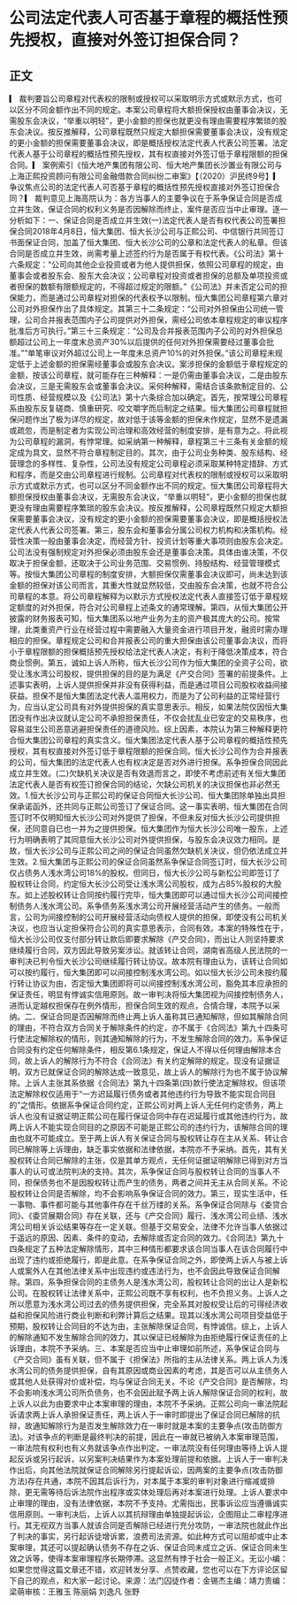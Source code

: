 # 公司法定代表人可否基于章程的概括性预先授权，直接对外签订担保合同？
## 正文
▎ 裁判要旨公司章程对代表权的限制或授权可以采取明示方式或默示方式，也可以区分不同金额作出不同的规定。本案公司章程将大额担保授权由董事会决议，无需股东会决议，“举重以明轻”，更小金额的担保也就更没有理由需要程序繁琐的股东会决议。按反推解释，公司章程既然只规定大额担保需要董事会决议，没有规定的更小金额的担保需要董事会决议，即是概括授权法定代表人代表公司签署。法定代表人基于公司章程的概括性预先授权，其有权直接对外签订低于章程限额的担保合同。▎ 案例索引《恒大地产集团有限公司、恒大地产集团长沙置业有限公司与上海正熙投资顾问有限公司金融借款合同纠纷二审案》【（2020）沪民终9号】▎ 争议焦点公司的法定代表人可否基于章程的概括性预先授权直接对外签订担保合同？▎ 裁判意见上海高院认为：各方当事人的主要争议在于系争保证合同是否成立并生效，保证合同的权利义务是否因解除而终止，案件是否应当中止审理。逐一分析如下：一、保证合同是否成立并生效(一)法定代表人是否有权代表公司签署担保合同2018年4月8日，恒大集团、恒大长沙公司与正熙公司、中信银行共同签订书面保证合同，加盖了恒大集团、恒大长沙公司的公章和法定代表人的私章。但该合同是否成立并生效，尚需考量上述签约行为是否属于有权代表。《公司法》第十六条规定：“公司向其他企业投资或者为他人提供担保，依照公司章程的规定，由董事会或者股东会、股东大会决议；公司章程对投资或者担保的总额及单项投资或者担保的数额有限额规定的，不得超过规定的限额。”《公司法》并未否定公司的担保能力，而是通过公司章程对担保的代表权予以限制。恒大集团公司章程第六章对公司对外担保作出了具体规定。其第三十二条规定：“公司对外担保由公司统一管理，公司合并报表范围内子公司提供对外担保，需经公司依本章程规定的审议程序批准后方可执行。”第三十三条规定：“公司及合并报表范围内子公司的对外担保总额超过公司上一年度末总资产30%以后提供的任何对外担保需要经过董事会批准。”“单笔审议对外超过公司上一年度未总资产10%的对外担保。”该公司章程未规定低于上述金额的担保需经董事会或股东会决议。案涉担保的金额低于章程规定的金额，按该公司章程，就可能存在三种解释：一是仍需由董事会决议，二是由股东会决议，三是无需股东会或董事会决议。采何种解释，需结合该条款制定目的、公司性质、经营规模以及《公司法》第十六条综合加以确定。首先，按常理公司章程系由股东反复磋商、慎重研究、咬文嚼字而后制定之结果。恒大集团公司章程就担保问题作出了极为详尽的规定，故对低于该等金额的担保未作规定，显然不是遗漏或疏忽，而是制定者为实现公司治理和高效经营的制度安排，是有意为之。将此视为公司章程的漏洞，有悖常理。如采纳第一种解释，章程第三十三条有关金额的规定成为具文，显然不符合章程制定目的。其次，由于公司业务种类、股东结构、经营理念的多样性、复杂性，公司法没有规定公司章程必须采取某种特定措辞、方式和程序，而是交由公司章程进行规制。公司章程对代表权的限制或授权可以采取明示方式或默示方式，也可以区分不同金额作出不同的规定。恒大集团公司章程将大额担保授权由董事会决议，无需股东会决议，“举重以明轻”，更小金额的担保也就更没有理由需要程序繁琐的股东会决议。按反推解释，公司章程既然只规定大额担保需要董事会决议，没有规定的更小金额的担保需要董事会决议，即是概括授权法定代表人代表公司签署。第三，股东会和董事会分属公司权力机构和决策机构。经营性决策一般由董事会决定，而经营方针、投资计划等重大事项则由股东会决定。公司法没有强制规定对外担保必须由股东会还是董事会决策。具体由谁决策，不仅取决于担保金额，还取决于公司业务范围、交易惯例、持股结构、经营管理模式等。按恒大集团公司章程的制度安排，大额担保仅需董事会决议即可，尚未达到该金额的担保对该公司而言，其重大性就显然较低，交由股东会决策，也就不符合公司章程的本意。将公司章程解释为以默示方式授权法定代表人直接签订低于章程规定额度的对外担保，符合对公司章程上述条文的通常理解。第四，从恒大集团公开披露的财务报表可知，恒大集团系以地产业务为主的资产极其庞大的公司。按常理，此类重资产行业在经营过程中需要融入大量资金进行项目开发，融资时需办理相应的担保。章程规定公司和合并报表公司的重大担保由该公司董事会决议，而将小于章程限额的担保概括预先授权给法定代表人决定，有利于降低决策成本，符合商业惯例。第五，诚如上诉人所称，恒大长沙公司作为恒大集团的全资子公司，欲受让浅水湾公司股权，提供担保的目的是为满足《产交合同》签署的前提条件。上述事实表明，上诉人提供担保并非没有获得利益，而是通过项目公司股权收益间接获益。担保不是恒大集团法定代表人滥用权力，而是为了公司利益的正常经营行为，应当认定公司具有对外提供担保的真实意思表示。相反，如果法院仅因恒大集团没有作出决议就认定公司不承担担保责任，不仅会扰乱业已安定的交易秩序，也容易滋生公司恶意逃避担保责任的道德风险。综上因素，本院认为第三种解释更符合恒大集团公司章程的真实含义。恒大集团法定代表人基于公司章程的概括性预先授权，其有权直接对外签订低于章程限额的担保合同。恒大长沙公司作为合并报表的公司，恒大集团的法定代表人也有权决定是否对外进行担保。系争担保合同因此成立并生效。(二)欠缺机关决议是否有效退而言之，即使不考虑前述有关恒大集团法定代表人是否有权签订担保合同的结论，欠缺公司机关的决议担保也非必然无效。1.恒大长沙公司与正熙公司的保证合同恒大长沙公司、恒大集团除单独出具担保承诺函外，还共同与正熙公司签订了保证合同。这一事实表明，恒大集团在合同签订时不仅明知恒大长沙公司对外提供了担保，不但未反对恒大长沙公司提供担保，还同意自已也一并为之提供担保。恒大集团作为恒大长沙公司唯一股东，上述行为明确表明了其同意恒大长沙公司对外提供担保，与股东会决议效力相同。是故，恒大长沙公司与正熙公司之间的保证合同虽然欠缺机关决议，但仍依法成立并生效。2.恒大集团与正熙公司的保证合同虽然系争保证合同签订时，恒大长沙公司仅占债务人浅水湾公司18%的股权。但同日，恒大长沙公司与新松公司即签订了股权转让合同，约定恒大长沙公司受让浅水湾公司股权，成为占85%股权的大股东。如上述股权转让合同按约履行完毕，恒大集团即可以通过恒大长沙公司间接控制债务人浅水湾公司。系争债务系浅水湾公司开展经营活动产生的债务。一般而言，公司为间接控制的公司开展经营活动向债权人提供的担保，即使没有公司机关决议，也应当认定担保符合公司的真实意思表示，合同有效。本案的特殊性在于，恒大长沙公司仅支付部分转让款后即要求解除《产交合同》，而出让人则坚持要求继续履行合同，双方因此导致另案涉讼。就该转让合同，湖南省高级人民法院的一审判决已判令恒大长沙公司继续履行转让协议。故本院有理由认为，该转让合同如可以按约履行，恒大集团即可以间接控制浅水湾公司。如以恒大长沙公司未按约履行转让协议为由，否定恒大集团即将可以间接控制浅水湾公司，豁免其本应承担的保证责任，明显有悖诚实信用原则。故一审判决将恒大集团视为间接控制债务人，进而认定越权担保存在例外情形，担保合同生效的观点，合情合理，本院予以采纳。二、保证合同是否因解除而终止两上诉人虽称其已通知解除，但如其解除合同的理由，不符合双方合同关于解除条件的约定，亦不属于《合同法》第九十四条可行使法定解除权的情形，则其通知解除的行为，不发生解除合同的效力。系争保证合同没有约定任何解除条件，相反第6.1条规定，保证人不得以任何理由解除本合同，故上诉人的解除行为不符合《合同法》有关约定解除的规定。现没有证据证明，双方已就保证合同的解除达成一致意见，故上诉人的解除行为也不属于协议解除。上诉人主张其系依据《合同法》第九十四条第(四)款行使法定解除权。但该项法定解除权仅适用于“一方迟延履行债务或者其他违约行为导致不能实现合同目的”之情形。依据系争保证合同约定，正熙公司对两上诉人无任何约定债务，两上诉人也没有证据证明正熙公司在履行保证合同中存在迟延履行或其他违约行为，故两上诉人不能实现合同目的之原因不可能是正熙公司的违约行为，该解除合同的理由也就不可能成立。至于两上诉人有关保证合同与股权转让存在主从关系、转让合同已解除等上诉理由，缺乏事实依据和法律依据，本院亦不予采纳。首先，其有关股权转让合同已解除的主张，仅是其单方观点，无任何证据证明解除已得到对方当事人的认可或法院判决的支持。其次，系争保证合同与股权转让合同的当事人不同，担保债务也不是因股权转让而产生的债务，两者之间并无主从合同关系。不论股权转让合同是否解除，均不会影响系争保证合同的效力。第三，现实生活中，任一事物、事件都可能与其他事件存在千丝万缕的关系。系争保证合同除与《委贷合同》、《委贷展期合同》存在关联，还与《产交合同》履行、浅水湾公司业绩、浅水湾公司相关诉讼结果等存在一定关联。但基于交易安全，法律不允许当事人依据过于遥远的原因、因素、条件的变动，去解除或否定合同的效力。《合同法》第九十四条规定了五种法定解除情形，其中三种情形都要求该合同当事人在该合同履行中出现了违约或拒绝履行，即是此意。在系争保证合同之外，即使两上诉人与被上诉人或案外人在其他法律关系中出现违约或违法行为，也不会因此导致保证合同解除。第四，系争担保合同的主债务人是浅水湾公司，股权转让合同的出让人是新松公司。在股权转让法律关系中，正熙公司既不享有权利，也不负担义务。上诉人之所以愿意为浅水湾公司过去的债务提供担保，完全系其对股权受让后的可得经济收益和担保风险进行商业判断和利弊计算后之结果。现其以浅水湾公司项目受益低于预期，股权转让合同目的不达为由，主张解除保证合同，有悖诚信。综上，上诉人的解除通知不发生解除合同的效力，其以保证已经解除为由拒绝履行保证责任的上诉理由，本院不予采纳。三、本案是否应当中止审理如前所述，系争保证合同与《产交合同》虽有关联，但不属于《担保法》所指的主从法律关系。两上诉人为浅水湾公司的债务提供担保，自有其原因或商业因素的考虑，其是否可以从主债务人或其他人处获得对价或补偿，均与保证合同无关。不论《产交合同》是否解除，均不会影响浅水湾公司所负债务，也不会因此赋予两上诉人解除保证合同的权利，故上诉人以此为由要求中止本案审理的理由，本院不予采纳。正熙公司向一审法院起诉请求两上诉人承担保证责任，两上诉人于一审时即提出了保证合同已解除的抗辩，故通知解除行为是否发生解除效力在一审时就是本案的主要争点(攻击防御方法)。对该争点的判断是最终判决的前提，因此在一审就已被纳入本案审理范围，一审法院有权利也有义务就该争点作出判定。一审法院没有任何理由等待上诉人提起反诉或另行起诉，以另案判决结果作为本案处理前提和依据。上诉人于一审判决作出后，向其他法院就保证合同解除另行提起诉讼，因两案的主要争点(攻击防御方法)存在共通，本院不因其后诉行为，对本属于本案的审判对象进行缩减或排除，更无需等待后诉法院作出程序或实体处理后再对本案进行处理。上诉人要求中止审理的理由，没有法律依据，本院不予支持。尤需指出，民事诉讼应当遵循诚实信用原则。一审判决后，上诉人以其抗辩理由单独提起诉讼，企图阻止二审程序进行。其无视双方当事人就该合同是否解除已经进行充分攻防，一审法院也就此作出了判决的事实，另行起诉徒增诉累，浪费司法资源。如此种方式可以阻却或中止本案审理，其还可以提起确认债务不存在之诉、保证合同未成立之诉、保证合同未生效之诉等，使得本案审理程序长期停滞。这显然有悖于社会一般正义。无讼小编：如果您觉得这篇文章还不错，欢迎转发分享、点赞收藏，您也可以在下方评论区留下自己的观点，和大家一起讨论。来源：法门囚徒作者：金锡杰主编：靖力责编：梁萌审核：王雅玉 陈丽娟 刘逸凡 张野